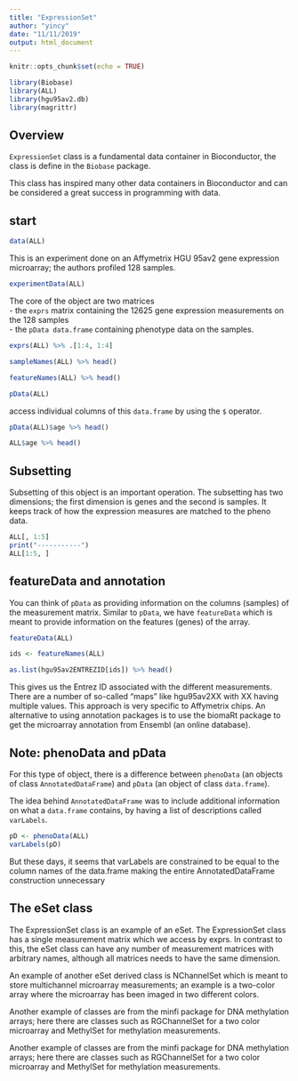 ```yaml
---
title: "ExpressionSet"
author: "yincy"
date: "11/11/2019"
output: html_document
---
```


```r
knitr::opts_chunk$set(echo = TRUE)
```

```r
library(Biobase)
library(ALL)
library(hgu95av2.db)
library(magrittr)
```


## Overview  
`ExpressionSet` class is a fundamental data container in Bioconductor, the class is define in the `Biobase` package.  

This class has inspired many other data containers in Bioconductor and can be considered a great success in programming with data.  


## start  
```r
data(ALL)
```

This is an experiment done on an Affymetrix HGU 95av2 gene expression microarray; the authors profiled 128 samples.  

```r
experimentData(ALL)
```


The core of the object are two matrices   
- the `exprs` matrix containing the 12625 gene expression measurements on the 128 samples  
- the `pData data.frame` containing phenotype data on the samples.  

```r
exprs(ALL) %>% .[1:4, 1:4]
```


```r
sampleNames(ALL) %>% head()
```


```r
featureNames(ALL) %>% head()
```

```r
pData(ALL)
```


access individual columns of this `data.frame` by using the `$` operator.  
```r
pData(ALL)$age %>% head()
```

```r
ALL$age %>% head()
```


## Subsetting  
Subsetting of this object is an important operation. The subsetting has two dimensions; the first dimension is genes and the second is samples. It keeps track of how the expression measures are matched to the pheno data.  

```r
ALL[, 1:5]
print("-----------")
ALL[1:5, ]
```

## featureData and annotation  
You can think of `pData` as providing information on the columns (samples) of the measurement matrix. Similar to `pData`, we have `featureData` which is meant to provide information on the features (genes) of the array.  

```r
featureData(ALL)
```

```r
ids <- featureNames(ALL)
```

```r
as.list(hgu95av2ENTREZID[ids]) %>% head()
```


This gives us the Entrez ID associated with the different measurements. There are a number of so-called “maps” like hgu95av2XX with XX having multiple values. This approach is very specific to Affymetrix chips. An alternative to using annotation packages is to use the biomaRt package to get the microarray annotation from Ensembl (an online database).  


## Note: phenoData and pData  
For this type of object, there is a difference between `phenoData` (an objects of class `AnnotatedDataFrame`) and `pData` (an object of class `data.frame`).  

The idea behind `AnnotatedDataFrame` was to include additional information on what a `data.frame` contains, by having a list of descriptions called `varLabels`.   

```r
pD <- phenoData(ALL)
varLabels(pD)
```

But these days, it seems that varLabels are constrained to be equal to the column names of the data.frame making the entire AnnotatedDataFrame construction unnecessary  


## The eSet class  
The ExpressionSet class is an example of an eSet. The ExpressionSet class has a single measurement matrix which we access by exprs. In contrast to this, the eSet class can have any number of measurement matrices with arbitrary names, although all matrices needs to have the same dimension.  

An example of another eSet derived class is NChannelSet which is meant to store multichannel microarray measurements; an example is a two-color array where the microarray has been imaged in two different colors.  

Another example of classes are from the minfi package for DNA methylation arrays; here there are classes such as RGChannelSet for a two color microarray and MethylSet for methylation measurements.  

Another example of classes are from the minfi package for DNA methylation arrays; here there are classes such as RGChannelSet for a two color microarray and MethylSet for methylation measurements.  







































